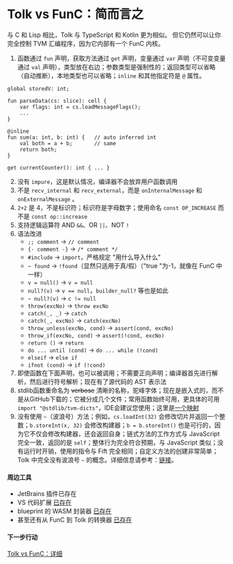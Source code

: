 # Tolk vs FunC：简而言之

与 C 和 Lisp 相比，Tolk 与 TypeScript 和 Kotlin 更为相似。
但它仍然可以让你完全控制 TVM 汇编程序，因为它内部有一个 FunC 内核。

1. 函数通过 `fun` 声明，获取方法通过 `get` 声明，变量通过 `var` 声明（不可变变量通过 `val` 声明），类型放在右边；参数类型是强制性的；返回类型可以省略（自动推断），本地类型也可以省略；`inline` 和其他指定符是 `@` 属性。

```tolk
global storedV: int;

fun parseData(cs: slice): cell {
    var flags: int = cs.loadMessageFlags();
    ...
}

@inline
fun sum(a: int, b: int) {   // auto inferred int
    val both = a + b;       // same
    return both;
}

get currentCounter(): int { ... }
```

2. 没有 `impure`，这是默认情况，编译器不会放弃用户函数调用
3. 不是 `recv_internal` 和 `recv_external`，而是 `onInternalMessage` 和 `onExternalMessage` 。
4. `2+2` 是 4，不是标识符；标识符是字母数字；使用命名 `const OP_INCREASE` 而不是 `const op::increase`
5. 支持逻辑运算符 AND `&&`、OR `||`、NOT `!`
6. 语法改进
   - `;; comment` → `// comment`
   - `{- comment -}` → `/* comment */`
   - `#include` → `import`，严格规定 "用什么导入什么"
   - `~ found` → `!found`（显然只适用于真/假）（"true "为-1，就像在 FunC 中一样）
   - `v = null()` → `v = null`
   - `null?(v)` → `v == null`，`builder_null?` 等也是如此
   - `~ null?(v)` → `c != null`
   - `throw(excNo)` → `throw excNo`
   - `catch(_, _)` → `catch`
   - `catch(_, excNo)` → `catch(excNo)`
   - `throw_unless(excNo, cond)` → `assert(cond, excNo)`
   - `throw_if(excNo, cond)` → `assert(!cond, excNo)`
   - `return ()` → `return`
   - `do ... until (cond)` → `do ... while (!cond)`
   - `elseif` → `else if`
   - `ifnot (cond)` → `if (!cond)`
7. 即使函数在下面声明，也可以被调用；不需要正向声明；编译器首先进行解析，然后进行符号解析；现在有了源代码的 AST 表示法
8. stdlib函数重命名为 ~~verbose~~ 清晰的名称，驼峰字体；现在是嵌入式的，而不是从GitHub下载的；它被分成几个文件；常用函数始终可用，更具体的可用 `import "@stdlib/tvm-dicts"`，IDE会建议您使用；这里是[一个映射](/v3/documentation/smart-contracts/tolk/tolk-vs-func/stdlib)
9. 没有使用 `~`（波浪号）方法；例如，`cs.loadInt(32)` 会修改切片并返回一个整数；`b.storeInt(x, 32)` 会修改构建器；`b = b.storeInt()` 也是可行的，因为它不仅会修改构建器，还会返回自身；链式方法的工作方式与 JavaScript 完全一致，返回的是 `self`；整体行为完全符合预期，与 JavaScript 类似；没有运行时开销，使用的指令与 Fift 完全相同；自定义方法的创建非常简单；Tolk 中完全没有波浪号 `~` 的概念。详细信息请参考：[链接](/v3/documentation/smart-contracts/tolk/tolk-vs-func/mutability)。

#### 周边工具

- JetBrains 插件已存在
- VS 代码扩展 [已存在](https://github.com/ton-blockchain/tolk-vscode)
- blueprint 的 WASM 封装器 [已存在](https://github.com/ton-blockchain/tolk-js)
- 甚至还有从 FunC 到 Tolk 的转换器 [已存在](https://github.com/ton-blockchain/convert-func-to-tolk)

#### 下一步行动

[Tolk vs FunC：详细](/v3/documentation/smart-contracts/tolk/tolk-vs-func/in-detail)
